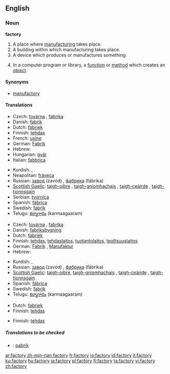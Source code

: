 ==English==

===Noun===
'''factory'''

# A place where [[manufacture|manufacturing]] takes place.
# A building within which manufacturing takes place.
# A device which produces or manufactures something.
# {{programming}} In a computer program or library, a [[function]] or [[method]] which creates an [[object]].

====Synonyms====
*[[manufactory]]

====Translations====
{{trans-top|manufacturing place}}
*Czech: [[továrna]] {{f}}, [[fabrika]] {{f}}
*Danish: [[fabrik]] {{c}}
*Dutch: [[fabriek]] {{f}}
*Finnish: [[tehdas]]
*French: [[usine]] {{f}}
*German: [[Fabrik]] {{f}}
*Hebrew: {{he-translation|מפעל|mif`ál}} {{m}}
*Hungarian: [[gyár]]
*Italian: [[fabbrica]] {{f}}
{{trans-mid}}
*Kurdish: {{KUchar|[[کارگه‌]]}}, {{KUchar|[[کارخانه‌]]}}
*Neapolitan: [[fràveca]] {{f}}
*Russian: [[завод]] (zavód) {{m}}, [[фабрика]] (fábrika) {{f}}
*[[Scottish Gaelic]]: [[taigh-oibre]] {{m}}, [[taigh-gnìomhachais]] {{m}}, [[taigh-ceàirde]] {{m}}, [[taigh-tionnsgain]] {{m}}
*Serbian: [[tvornica]] {{f}}
*Spanish: [[fábrica]] {{f}}
*Swedish: [[fabrik]] {{c}}
*Telugu: [[కర్మాగారం]] (karmaagaaram)
{{trans-bottom}}

{{trans-top|manufacturing building}}
*Czech: [[továrna]] {{f}}, [[fabrika]] {{f}}
*Danish: [[fabriksbygning]] {{c}}
*Dutch: [[fabriek]] {{f}}
*Finnish: [[tehdas]], [[tehdaslaitos]], [[tuotantolaitos]], [[teollisuuslaitos]]
*German: [[Fabrik]] {{f}}, [[Manufaktur]] {{f}}
*Hebrew: {{he-translation|מפעל|mif`ál}} {{m}}
{{trans-mid}}
*Kurdish: {{KUchar|[[کارگه‌]]}}, {{KUchar|[[کارخانه‌]]}}
*Russian: [[завод]] (zavód) {{m}}, [[фабрика]] (fábrika) {{f}}
*[[Scottish Gaelic]]: [[taigh-oibre]], [[taigh-gnìomhachais]] {{m}}, [[taigh-ceàirde]] {{m}}, [[taigh-tionnsgain]] {{m}}
*Spanish: [[fábrica]] {{f}}
*Swedish: [[fabrik]] {{c}}
*Telugu: [[కర్మాగారం]] (karmaagaaram)
{{trans-bottom}}

{{trans-top|producing device}}
* Dutch: [[fabriek]] {{f}}
* Finnish: [[tehdas]]
{{trans-mid}}
{{trans-bottom}}

{{trans-top|in computing, a function or method that creates objects}}
* Finnish: [[tehdas]]
{{trans-mid}}
{{trans-bottom}}

=====Translations to be checked=====
{{checktrans}}
*{{ttbc|Indonesian}}: [[pabrik]]

[[ar:factory]]
[[zh-min-nan:factory]]
[[fr:factory]]
[[io:factory]]
[[id:factory]]
[[it:factory]]
[[ku:factory]]
[[hu:factory]]
[[ja:factory]]
[[pl:factory]]
[[fi:factory]]
[[ta:factory]]
[[vi:factory]]
[[zh:factory]]